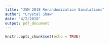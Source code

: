 ```yaml
---
title: "JSM 2018 Rerandomization Simulations"
author: "Crystal Shaw"
date: "4/2/2018"
output: pdf_document
---
```


```r
knitr::opts_chunk$set(echo = TRUE)
```

